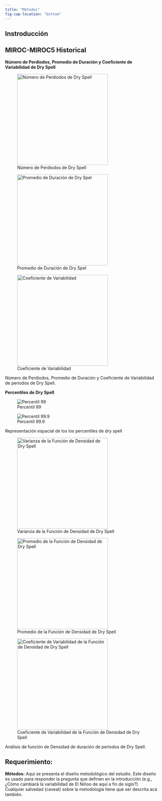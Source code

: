 ```yaml
---
title: "Métodos"
fig-cap-location: "bottom"
---
```


## Instroducción

## MIROC-MIROC5 Historical

**Número de Perdiodos, Promedio de Duración y Coeficiente de Variabilidad de Dry Spell**

::: {#fig-estadisticasDrySpell layout-ncol="3"}

![Número de Perdiodos de Dry Spell](images/MIROC5_hist_N_periods.png){#fig-periMIROC5 width="300"}

![Promedio de Duración de Dry Spel](images/MIROC5_hist_prom_dur.png){#fig-meanMIROC5  width="300"}

![Coeficiente de Variabilidad](images/MIROC5_hist_c_var.png){#fig-cvMIROC5  width="300"}

Número de Perdiodos, Promedio de Duración y Coeficiente de Variabilidad de periodos de Dry Spell.
:::



**Percentiles de Dry Spell**

::: {#fig-percentiles layout-ncol="2" }
![Percentil 99](images/MIROC5_hist_p99.png){#fig-p99MIROC5}

![Percentil 99.9](images/MIROC5_hist_p999.png){#fig-p999MIROC5}

Representación espacial de los los percentiles de dry spell
:::



::: {#fig-estadDrySpell layout-ncol="3"}

![Varianza de la Función de Densidad de Dry Spell](images/MIROC5_hist_var_dens.png){#fig-meanMIROC5varDens  width="300"}


![Promedio de la Función de Densidad de Dry Spell](images/MIROC5_hist_mean_dens.png){#fig-periMIROC5meanDens width="300"}



![Coeficiente de Variabilidad de la Función de Densidad de Dry Spell](images/MIROC5_hist_vc_dens.png){#fig-cvMIROC5vcDens  width="300"}

Análisis de función de Densidad de duración de periodos de Dry Spell.
:::



## Requerimiento:

**Métodos:** Aquí se presenta el diseño metodológico del estudio. Este diseño es usado para responder la pregunta que definen en la introducción (e.g., ¿Cómo cambiará la variabilidad de El Niñoo de aquí a fin de siglo?). Cualquier salvedad (caveat) sobre la metodología tiene que ser descrita acá también.
